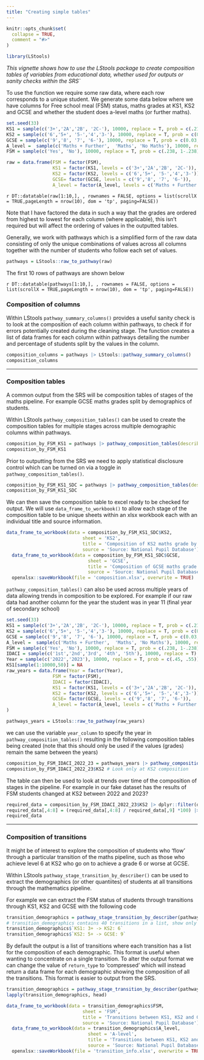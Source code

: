 ```yaml
---
title: "Creating simple tables"
---
```


```r
knitr::opts_chunk$set(
  collapse = TRUE,
  comment = "#>"
)
```

```r
library(LStools)
```

*This vignette shows how to use the LStools package to create composition tables of variables from educational data, whether used for outputs or sanity checks within the SRS`*

To use the function we require some raw data, where each row corresponds to a unique student. We generate some data below where we have columns for Free school meal (FSM) status, maths grades at KS1, KS2 and GCSE and whether the student does a-level maths (or further maths).

```r
set.seed(33)
KS1 = sample(c('3+','2A','2B', '2C-'), 10000, replace = T, prob = c(.21,.28,.26,.25))
KS2 = sample(c('6','5+', '5-','4','3-'), 10000, replace = T, prob = c(0.03, 0.15, 0.22, 0.46, 0.13))
GCSE = sample(c('9','8', '7', '6-'), 10000, replace = T, prob = c(0.03, 0.07, 0.10, 0.80))
A_level =  sample(c('Maths + Further',  'Maths', 'No Maths'), 10000, replace = T, prob = c(0.02, 0.09, 0.89))
FSM = sample(c('Yes', 'No'), 10000, replace = T, prob = c(.238, 1-.238))

raw = data.frame(FSM = factor(FSM),
                 KS1 = factor(KS1, levels = c('3+','2A','2B', '2C-')),
                 KS2 = factor(KS2, levels = c('6','5+', '5-','4','3-')),
                 GCSE= factor(GCSE, levels = c('9','8', '7', '6-')), 
                 A_level = factor(A_level, levels = c('Maths + Further',  'Maths', 'No Maths')))
```

`r DT::datatable(raw[1:10,], , rownames = FALSE, options = list(scrollX = TRUE,pageLength = nrow(10), dom = 'tp', paging=FALSE))`

Note that I have factored the data in such a way that the grades are ordered from highest to lowest for each column (where applicable), this isn't required but will affect the ordering of values in the outputted tables. 

Generally, we work with pathways which is a simplified form of the raw data consisting of only the unique combinations of values across all columns together with the number of students who follow each set of values.

```r
pathways = LStools::raw_to_pathway(raw)
```

The first 10 rows of pathways are shown below

`r DT::datatable(pathways[1:10,], , rownames = FALSE, options = list(scrollX = TRUE,pageLength = nrow(10), dom = 'tp', paging=FALSE))`

### Composition of columns

Within LStools `pathway_summary_columns()` provides a useful sanity check is to look at the composition of each column within pathways, to check if for errors potentially created during the cleaning stage. The function creates a list of data frames for each column within pathways detailing the number and percentage of students split by the values in the column.

```r
composition_columns = pathways |> LStools::pathway_summary_columns()
composition_columns
```

***

### Composition tables

A common output from the SRS will be composition tables of stages of the maths pipeline. For example GCSE maths grades split by demographics of students. 

Within LStools `pathway_composition_tables()` can be used to create the composition tables for multiple stages across multiple demographic columns within pathways.

```r
composition_by_FSM_KS1 = pathways |> pathway_composition_tables(describers = c('FSM','KS1'), stages = c('KS2', 'GCSE'))
composition_by_FSM_KS1
```

Prior to outputting from the SRS we need to apply statistical disclosure control which can be turned on via a toggle in `pathway_composition_tables()`.

```r
composition_by_FSM_KS1_SDC = pathways |> pathway_composition_tables(describers = c('FSM','KS1'), stages = c('KS2', 'GCSE'),do_SDC = TRUE) # By default SDC is turned off (FALSE).
composition_by_FSM_KS1_SDC
```

We can then save the composition table to excel ready to be checked for output. We will use `data_frame_to_workbook()` to allow each stage of the composition table to be unique sheets within an xlsx workbook each with an individual title and source information.

```r
data_frame_to_workbook(data = composition_by_FSM_KS1_SDC$KS2,
                            sheet = 'KS2',
                            title = 'Composition of KS2 maths grade by FSM status and KS1 maths grade',
                            source = 'Source: National Pupil Database') |>
  data_frame_to_workbook(data = composition_by_FSM_KS1_SDC$GCSE,
                              sheet = 'GCSE',
                              title = 'Composition of GCSE maths grade by FSM status and KS1 maths grade',
                              source = 'Source: National Pupil Database') |>
  openxlsx::saveWorkbook(file = 'composition.xlsx', overwrite = TRUE)
```


`pathway_composition_tables()` can also be used across multiple years of data allowing trends in composition to be explored. For example if our raw data had another column for the year the student was in year 11 (final year of secondary school) 

```r
set.seed(33)
KS1 = sample(c('3+','2A','2B', '2C-'), 10000, replace = T, prob = c(.21,.28,.26,.25))
KS2 = sample(c('6','5+', '5-','4','3-'), 10000, replace = T, prob = c(0.03, 0.15, 0.22, 0.46, 0.13))
GCSE = sample(c('9','8', '7', '6-'), 10000, replace = T, prob = c(0.03, 0.07, 0.10, 0.80))
A_level =  sample(c('Maths + Further',  'Maths', 'No Maths'), 10000, replace = T, prob = c(0.02, 0.09, 0.89))
FSM = sample(c('Yes', 'No'), 10000, replace = T, prob = c(.238, 1-.238))
IDACI = sample(c('1st','2nd','3rd', '4th', '5th'), 10000, replace = T)
Year = sample(c('2022','2023'), 10000, replace = T, prob = c(.45, .55))
KS1[sample(1:10000,50)] = NA
raw_years = data.frame(Year = factor(Year),
                 FSM = factor(FSM),
                 IDACI = factor(IDACI),
                 KS1 = factor(KS1, levels = c('3+','2A','2B', '2C-')),
                 KS2 = factor(KS2, levels = c('6','5+', '5-','4','3-')),
                 GCSE= factor(GCSE, levels = c('9','8', '7', '6-')),
                 A_level = factor(A_level, levels = c('Maths + Further',  'Maths', 'No Maths'))
)

pathways_years = LStools::raw_to_pathway(raw_years)

```

we can use the variable `year_column` to specify the year in `pathway_composition_tables()` resulting in the following composition tables being created (note that this should only be used if the values (grades) remain the same between the years)

```r
composition_by_FSM_IDACI_2022_23 = pathways_years |> pathway_composition_tables(describers = c('FSM','IDACI'), stages = c('KS2', 'GCSE'),year_column = 'Year')
composition_by_FSM_IDACI_2022_23$KS2 # Look only at KS2 composition
```

The table can then be used to look at trends over time of the composition of stages in the pipeline. For example in our fake dataset has the results of FSM students changed at KS2 between 2022 and 2023?

```r
required_data = composition_by_FSM_IDACI_2022_23$KS2 |> dplyr::filter(describer == 'FSM' & level == 'Yes')
required_data[,4:8] = (required_data[,4:8] / required_data[,9] *100) |> round(digits = 2)
required_data
```
***

### Composition of transitions

It might be of interest to explore the composition of students who 'flow' through a particular transition of the maths pipeline, such as those who achieve level 6 at KS2 who go on to achieve a grade 6 or worse at GCSE.

Within LStools `pathway_stage_transition_by_describer()` can be used to extract the demographics (or other quantiites) of students at all transitions through the mathematics pipeline. 

For example we can extract the FSM status of students through transitions through KS1, KS2 and GCSE with the following code

```r
transition_demographics = pathway_stage_transition_by_describer(pathways, describers = 'FSM', stages = c('KS1','KS2', 'GCSE'))
# transition_demographics contains 40 transitions in a list, show only two.
transition_demographics$`KS1: 3+ -> KS2: 6`
transition_demographics$`KS2: 5+ -> GCSE: 9`
```

By default the output is a list of transitions where each transition has a list for the composition of each demographic. This format is useful when wanting to concentrate on a single transition. To alter the output format we can change the value of `return_type` to 'compressed' which will instead return a data frame for each demographic showing the composition of all the transitions. This format is easier to output from the SRS.
```r
transition_demographics = pathway_stage_transition_by_describer(pathways, describers = c('FSM', 'A_level'), stages = c('KS1','KS2', 'GCSE'), return_type = 'compressed')
lapply(transition_demographics, head)
```

```r
data_frame_to_workbook(data = transition_demographics$FSM,
                            sheet = 'FSM',
                            title = 'Transitions between KS1, KS2 and GCSE split by students FSM status',
                            source = 'Source: National Pupil Database') |>
  data_frame_to_workbook(data = transition_demographics$A_level,
                              sheet = 'A-level',
                              title = 'Transitions between KS1, KS2 and GCSE split by students A-level mathematics choices',
                              source = 'Source: National Pupil Database') |>
  openxlsx::saveWorkbook(file = 'transition_info.xlsx', overwrite = TRUE)
```
